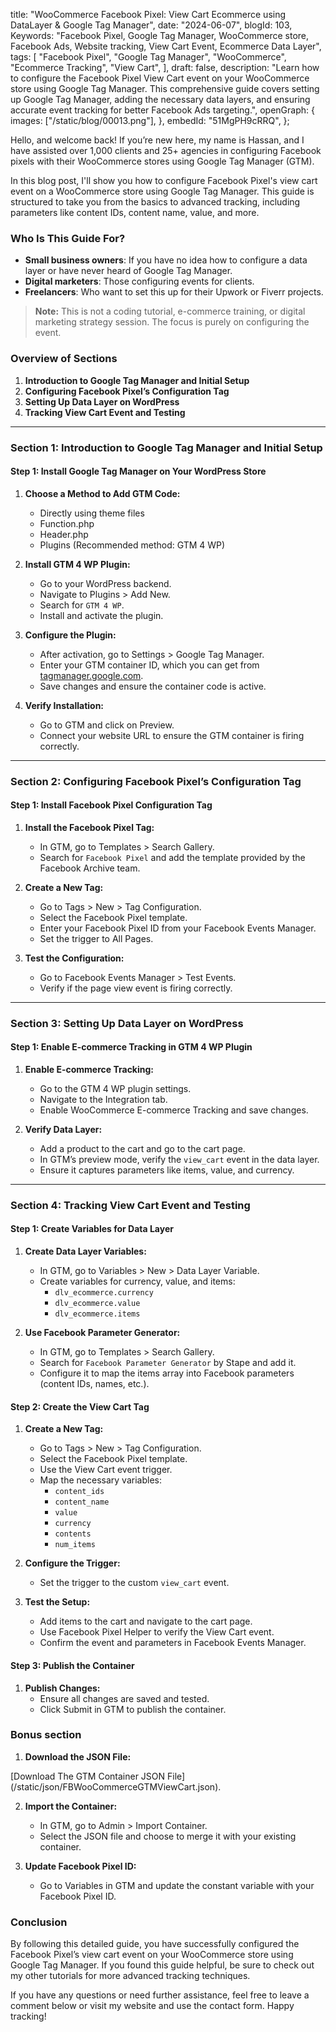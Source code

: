  title:
  "WooCommerce Facebook Pixel: View Cart Ecommerce using DataLayer & Google Tag Manager",
 date: "2024-06-07",
 blogId: 103,
 Keywords:
  "Facebook Pixel, Google Tag Manager, WooCommerce store, Facebook Ads, Website tracking, View Cart Event, Ecommerce Data Layer",
 tags: [
  "Facebook Pixel",
  "Google Tag Manager",
  "WooCommerce",
  "Ecommerce Tracking",
  "View Cart",
 ],
 draft: false,
 description:
  "Learn how to configure the Facebook Pixel View Cart event on your WooCommerce store using Google Tag Manager. This comprehensive guide covers setting up Google Tag Manager, adding the necessary data layers, and ensuring accurate event tracking for better Facebook Ads targeting.",
 openGraph: {
  images: ["/static/blog/00013.png"],
 },
 embedId: "51MgPH9cRRQ",
};

<BlogHeader metadata={metadata} />

Hello, and welcome back! If you’re new here, my name is Hassan, and I have assisted over 1,000 clients and 25+ agencies in configuring Facebook pixels with their WooCommerce stores using Google Tag Manager (GTM).

In this blog post, I'll show you how to configure Facebook Pixel's view cart event on a WooCommerce store using Google Tag Manager. This guide is structured to take you from the basics to advanced tracking, including parameters like content IDs, content name, value, and more.

### Who Is This Guide For?

- **Small business owners**: If you have no idea how to configure a data layer or have never heard of Google Tag Manager.
- **Digital marketers**: Those configuring events for clients.
- **Freelancers**: Who want to set this up for their Upwork or Fiverr projects.

> **Note:** This is not a coding tutorial, e-commerce training, or digital marketing strategy session. The focus is purely on configuring the event.

### Overview of Sections

1. **Introduction to Google Tag Manager and Initial Setup**
2. **Configuring Facebook Pixel’s Configuration Tag**
3. **Setting Up Data Layer on WordPress**
4. **Tracking View Cart Event and Testing**

---

### Section 1: Introduction to Google Tag Manager and Initial Setup

#### Step 1: Install Google Tag Manager on Your WordPress Store

1. **Choose a Method to Add GTM Code:**

   - Directly using theme files
   - Function.php
   - Header.php
   - Plugins (Recommended method: GTM 4 WP)

2. **Install GTM 4 WP Plugin:**

   - Go to your WordPress backend.
   - Navigate to Plugins > Add New.
   - Search for `GTM 4 WP`.
   - Install and activate the plugin.

3. **Configure the Plugin:**

   - After activation, go to Settings > Google Tag Manager.
   - Enter your GTM container ID, which you can get from [tagmanager.google.com](https://tagmanager.google.com).
   - Save changes and ensure the container code is active.

4. **Verify Installation:**
   - Go to GTM and click on Preview.
   - Connect your website URL to ensure the GTM container is firing correctly.

---

### Section 2: Configuring Facebook Pixel’s Configuration Tag

#### Step 1: Install Facebook Pixel Configuration Tag

1. **Install the Facebook Pixel Tag:**

   - In GTM, go to Templates > Search Gallery.
   - Search for `Facebook Pixel` and add the template provided by the Facebook Archive team.

2. **Create a New Tag:**

   - Go to Tags > New > Tag Configuration.
   - Select the Facebook Pixel template.
   - Enter your Facebook Pixel ID from your Facebook Events Manager.
   - Set the trigger to All Pages.

3. **Test the Configuration:**
   - Go to Facebook Events Manager > Test Events.
   - Verify if the page view event is firing correctly.

---

### Section 3: Setting Up Data Layer on WordPress

#### Step 1: Enable E-commerce Tracking in GTM 4 WP Plugin

1. **Enable E-commerce Tracking:**

   - Go to the GTM 4 WP plugin settings.
   - Navigate to the Integration tab.
   - Enable WooCommerce E-commerce Tracking and save changes.

2. **Verify Data Layer:**
   - Add a product to the cart and go to the cart page.
   - In GTM’s preview mode, verify the `view_cart` event in the data layer.
   - Ensure it captures parameters like items, value, and currency.

---

### Section 4: Tracking View Cart Event and Testing

#### Step 1: Create Variables for Data Layer

1. **Create Data Layer Variables:**

   - In GTM, go to Variables > New > Data Layer Variable.
   - Create variables for currency, value, and items:
     - `dlv_ecommerce.currency`
     - `dlv_ecommerce.value`
     - `dlv_ecommerce.items`

2. **Use Facebook Parameter Generator:**
   - In GTM, go to Templates > Search Gallery.
   - Search for `Facebook Parameter Generator` by Stape and add it.
   - Configure it to map the items array into Facebook parameters (content IDs, names, etc.).

#### Step 2: Create the View Cart Tag

1. **Create a New Tag:**

   - Go to Tags > New > Tag Configuration.
   - Select the Facebook Pixel template.
   - Use the View Cart event trigger.
   - Map the necessary variables:
     - `content_ids`
     - `content_name`
     - `value`
     - `currency`
     - `contents`
     - `num_items`

2. **Configure the Trigger:**

   - Set the trigger to the custom `view_cart` event.

3. **Test the Setup:**
   - Add items to the cart and navigate to the cart page.
   - Use Facebook Pixel Helper to verify the View Cart event.
   - Confirm the event and parameters in Facebook Events Manager.

#### Step 3: Publish the Container

1. **Publish Changes:**
   - Ensure all changes are saved and tested.
   - Click Submit in GTM to publish the container.

### Bonus section

1. **Download the JSON File:**

<AuthenticatedLayout>
 [Download The GTM Container JSON
 File](/static/json/FBWooCommerceGTMViewCart.json).
</AuthenticatedLayout>

2. **Import the Container:**

   - In GTM, go to Admin > Import Container.
   - Select the JSON file and choose to merge it with your existing container.

3. **Update Facebook Pixel ID:**
   - Go to Variables in GTM and update the constant variable with your Facebook Pixel ID.

### Conclusion

By following this detailed guide, you have successfully configured the Facebook Pixel’s view cart event on your WooCommerce store using Google Tag Manager. If you found this guide helpful, be sure to check out my other tutorials for more advanced tracking techniques.

If you have any questions or need further assistance, feel free to leave a comment below or visit my website and use the contact form. Happy tracking!
